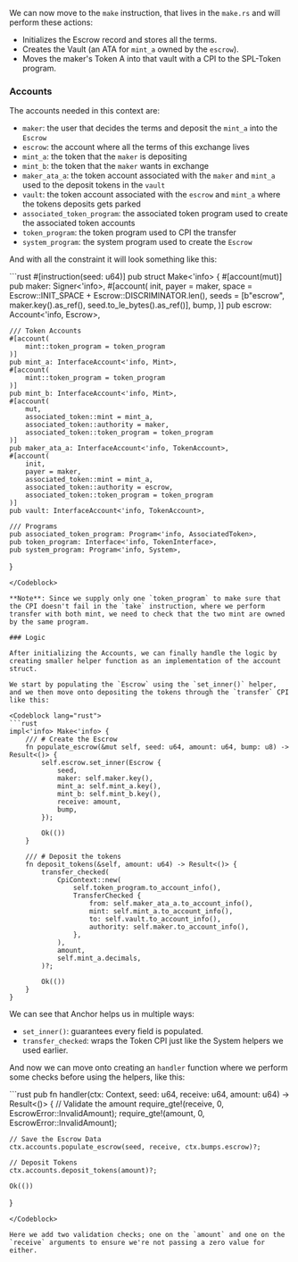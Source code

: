 
<ArticleSection name="Make" id="make" level="h2" />

We can now move to the `make` instruction, that lives in the `make.rs` and will perform these actions:
- Initializes the Escrow record and stores all the terms.
- Creates the Vault (an ATA for `mint_a` owned by the `escrow`).
- Moves the maker's Token A into that vault with a CPI to the SPL-Token program.

### Accounts 

The accounts needed in this context are:
- `maker`: the user that decides the terms and deposit the `mint_a` into the `Escrow`
- `escrow`: the account where all the terms of this exchange lives
- `mint_a`: the token that the `maker` is depositing
- `mint_b`: the token that the `maker` wants in exchange
- `maker_ata_a`: the token account associated with the `maker` and `mint_a` used to the deposit tokens in the `vault`
- `vault`: the token account associated with the `escrow` and `mint_a` where the tokens deposits gets parked
- `associated_token_program`: the associated token program used to create the associated token accounts
- `token_program`: the token program used to CPI the transfer
- `system_program`: the system program used to create the `Escrow`

And with all the constraint it will look something like this:

<Codeblock lang="rust">
```rust
#[instruction(seed: u64)]
pub struct Make<'info> {
    #[account(mut)]
    pub maker: Signer<'info>,
    #[account(
        init,
        payer = maker,
        space = Escrow::INIT_SPACE + Escrow::DISCRIMINATOR.len(),
        seeds = [b"escrow", maker.key().as_ref(), seed.to_le_bytes().as_ref()],
        bump,
    )]
    pub escrow: Account<'info, Escrow>,

    /// Token Accounts
    #[account(
        mint::token_program = token_program
    )]
    pub mint_a: InterfaceAccount<'info, Mint>,
    #[account(
        mint::token_program = token_program
    )]
    pub mint_b: InterfaceAccount<'info, Mint>,
    #[account(
        mut,
        associated_token::mint = mint_a,
        associated_token::authority = maker,
        associated_token::token_program = token_program
    )]
    pub maker_ata_a: InterfaceAccount<'info, TokenAccount>,
    #[account(
        init,
        payer = maker,
        associated_token::mint = mint_a,
        associated_token::authority = escrow,
        associated_token::token_program = token_program
    )]
    pub vault: InterfaceAccount<'info, TokenAccount>,

    /// Programs
    pub associated_token_program: Program<'info, AssociatedToken>,
    pub token_program: Interface<'info, TokenInterface>,
    pub system_program: Program<'info, System>,
}
```
</Codeblock>

**Note**: Since we supply only one `token_program` to make sure that the CPI doesn't fail in the `take` instruction, where we perform transfer with both mint, we need to check that the two mint are owned by the same program.

### Logic 

After initializing the Accounts, we can finally handle the logic by creating smaller helper function as an implementation of the account struct.

We start by populating the `Escrow` using the `set_inner()` helper, and we then move onto depositing the tokens through the `transfer` CPI like this:

<Codeblock lang="rust">
```rust
impl<'info> Make<'info> {
    /// # Create the Escrow
    fn populate_escrow(&mut self, seed: u64, amount: u64, bump: u8) -> Result<()> {
        self.escrow.set_inner(Escrow {
            seed,
            maker: self.maker.key(),
            mint_a: self.mint_a.key(),
            mint_b: self.mint_b.key(),
            receive: amount,
            bump,
        });

        Ok(())
    }

    /// # Deposit the tokens
    fn deposit_tokens(&self, amount: u64) -> Result<()> {
        transfer_checked(
            CpiContext::new(
                self.token_program.to_account_info(),
                TransferChecked {
                    from: self.maker_ata_a.to_account_info(),
                    mint: self.mint_a.to_account_info(),
                    to: self.vault.to_account_info(),
                    authority: self.maker.to_account_info(),
                },
            ),
            amount,
            self.mint_a.decimals,
        )?;

        Ok(())
    }
}
```
</Codeblock>

We can see that Anchor helps us in multiple ways:
- `set_inner()`: guarantees every field is populated.
- `transfer_checked`: wraps the Token CPI just like the System helpers we used earlier.

And now we can move onto creating an `handler` function where we perform some checks before using the helpers, like this:

<Codeblock lang="rust">
```rust
pub fn handler(ctx: Context<Make>, seed: u64, receive: u64, amount: u64) -> Result<()> {
    // Validate the amount
    require_gte!(receive, 0, EscrowError::InvalidAmount);
    require_gte!(amount, 0, EscrowError::InvalidAmount);

    // Save the Escrow Data
    ctx.accounts.populate_escrow(seed, receive, ctx.bumps.escrow)?;

    // Deposit Tokens
    ctx.accounts.deposit_tokens(amount)?;

    Ok(())
}
  ```
</Codeblock>

Here we add two validation checks; one on the `amount` and one on the `receive` arguments to ensure we're not passing a zero value for either.
